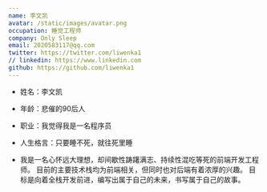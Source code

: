 ```yaml
---
name: 李文凯
avatar: /static/images/avatar.png
occupation: 睡觉工程师
company: Only Sleep
email: 2020583117@qq.com
twitter: https://twitter.com/liwenka1
// linkedin: https://www.linkedin.com
github: https://github.com/liwenka1
---
```


+ 姓名：李文凯
+ 年龄：悲催的90后人
+ 职业：我觉得我是一名程序员
+ 人生格言：只要睡不死，就往死里睡

+ 我是一名心怀远大理想，却间歇性踌躇满志、持续性混吃等死的前端开发工程师。
目前的主要技术栈均为前端相关，但同时也对后端有着浓厚的兴趣。
目标是向着全栈开发前进，编写出属于自己的未来，书写属于自己的故事。